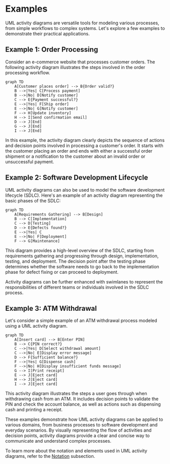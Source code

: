 
# Examples

UML activity diagrams are versatile tools for modeling various processes, from simple workflows to complex systems. Let's explore a few examples to demonstrate their practical applications.

## Example 1: Order Processing

Consider an e-commerce website that processes customer orders. The following activity diagram illustrates the steps involved in the order processing workflow.

```mermaid
graph TD
    A[Customer places order] --> B{Order valid?}
    B -->|Yes| C[Process payment]
    B -->|No| D[Notify customer]
    C --> E{Payment successful?}
    E -->|Yes| F[Ship order]
    E -->|No| G[Notify customer]
    F --> H[Update inventory]
    H --> I[Send confirmation email]
    D --> J[End]
    G --> J[End]
    I --> J[End]
```

In this example, the activity diagram clearly depicts the sequence of actions and decision points involved in processing a customer's order. It starts with the customer placing an order and ends with either a successful order shipment or a notification to the customer about an invalid order or unsuccessful payment.

## Example 2: Software Development Lifecycle

UML activity diagrams can also be used to model the software development lifecycle (SDLC). Here's an example of an activity diagram representing the basic phases of the SDLC:

```mermaid
graph TD
    A[Requirements Gathering] --> B[Design]
    B --> C[Implementation]
    C --> D[Testing]
    D --> E{Defects found?}
    E -->|Yes| C
    E -->|No| F[Deployment]
    F --> G[Maintenance]
```

This diagram provides a high-level overview of the SDLC, starting from requirements gathering and progressing through design, implementation, testing, and deployment. The decision point after the testing phase determines whether the software needs to go back to the implementation phase for defect fixing or can proceed to deployment.

<Callout type="info">
Activity diagrams can be further enhanced with swimlanes to represent the responsibilities of different teams or individuals involved in the SDLC process.
</Callout>

## Example 3: ATM Withdrawal

Let's consider a simple example of an ATM withdrawal process modeled using a UML activity diagram.

```mermaid
graph TD
    A[Insert card] --> B[Enter PIN]
    B --> C{PIN correct?}
    C -->|Yes| D[Select withdrawal amount]
    C -->|No| E[Display error message]
    D --> F{Sufficient balance?}
    F -->|Yes| G[Dispense cash]
    F -->|No| H[Display insufficient funds message]
    G --> I[Print receipt]
    E --> J[Eject card]
    H --> J[Eject card]
    I --> J[Eject card]
```

This activity diagram illustrates the steps a user goes through when withdrawing cash from an ATM. It includes decision points to validate the PIN and check the account balance, as well as actions such as dispensing cash and printing a receipt.

These examples demonstrate how UML activity diagrams can be applied to various domains, from business processes to software development and everyday scenarios. By visually representing the flow of activities and decision points, activity diagrams provide a clear and concise way to communicate and understand complex processes.

To learn more about the notation and elements used in UML activity diagrams, refer to the [Notation](/uml-and-use-cases/uml-activity-diagrams/notation) subsection.